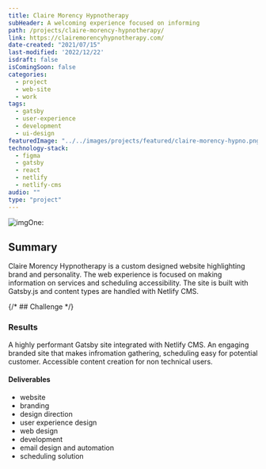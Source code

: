 ```yaml
---
title: Claire Morency Hypnotherapy
subHeader: A welcoming experience focused on informing
path: /projects/claire-morency-hypnotherapy/
link: https://clairemorencyhypnotherapy.com/
date-created: "2021/07/15"
last-modified: '2022/12/22'
isdraft: false
isComingSoon: false
categories:
  - project
  - web-site
  - work
tags:
  - gatsby
  - user-experience
  - development
  - ui-design
featuredImage: "../../images/projects/featured/claire-morency-hypno.png"
technology-stack:
  - figma
  - gatsby
  - react
  - netlify
  - netlify-cms
audio: ""
type: "project"
---
```



![imgOne:](/images/projects/featured/claire-morency-hypno.png)

## Summary

<Heading as="div" size="md">
  Claire Morency Hypnotherapy is a custom designed website highlighting brand and personality. The web experience is focused on making information on services and scheduling accessibility. The site is built with Gatsby.js and content types are handled with Netlify CMS.
</Heading>


{/* ## Challenge */}



### Results

<Box mb={6} as="video" controls autoplay="autoplay" muted="true" loop >
  <source src={Tour} type="video/mp4" />
</Box>

A highly performant Gatsby site integrated with Netlify CMS. An engaging branded site that makes infromation gathering, scheduling easy for potential customer. Accessible content creation for non technical users. 

#### Deliverables

- website
- branding
- design direction
- user experience design
- web design
- development
- email design and automation
- scheduling solution